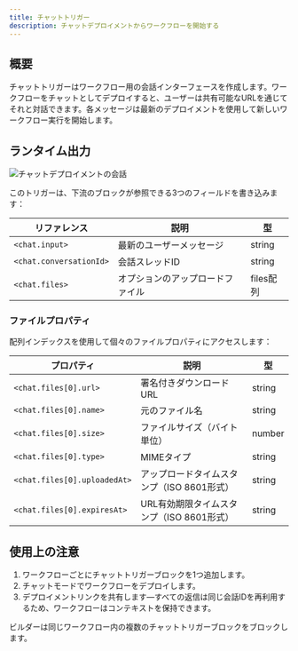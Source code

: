 ```yaml
---
title: チャットトリガー
description: チャットデプロイメントからワークフローを開始する
---
```



## 概要

チャットトリガーはワークフロー用の会話インターフェースを作成します。ワークフローをチャットとしてデプロイすると、ユーザーは共有可能なURLを通じてそれと対話できます。各メッセージは最新のデプロイメントを使用して新しいワークフロー実行を開始します。

## ランタイム出力

<div className='flex justify-center my-6'>
  <Image
    src='/static/triggers/chat-trigger-light.png'
    alt='チャットデプロイメントの会話'
    width={400}
    height={250}
    className='rounded-xl border border-border shadow-sm'
  />
</div>

このトリガーは、下流のブロックが参照できる3つのフィールドを書き込みます：

| リファレンス | 説明 | 型 |
|-----------|-------------|------|
| `<chat.input>` | 最新のユーザーメッセージ | string |
| `<chat.conversationId>` | 会話スレッドID | string |
| `<chat.files>` | オプションのアップロードファイル | files配列 |

### ファイルプロパティ

配列インデックスを使用して個々のファイルプロパティにアクセスします：

| プロパティ | 説明 | 型 |
|----------|-------------|------|
| `<chat.files[0].url>` | 署名付きダウンロードURL | string |
| `<chat.files[0].name>` | 元のファイル名 | string |
| `<chat.files[0].size>` | ファイルサイズ（バイト単位） | number |
| `<chat.files[0].type>` | MIMEタイプ | string |
| `<chat.files[0].uploadedAt>` | アップロードタイムスタンプ（ISO 8601形式） | string |
| `<chat.files[0].expiresAt>` | URL有効期限タイムスタンプ（ISO 8601形式） | string |

## 使用上の注意

1. ワークフローごとにチャットトリガーブロックを1つ追加します。
2. チャットモードでワークフローをデプロイします。
3. デプロイメントリンクを共有します—すべての返信は同じ会話IDを再利用するため、ワークフローはコンテキストを保持できます。

<Callout type="info">
ビルダーは同じワークフロー内の複数のチャットトリガーブロックをブロックします。
</Callout>
